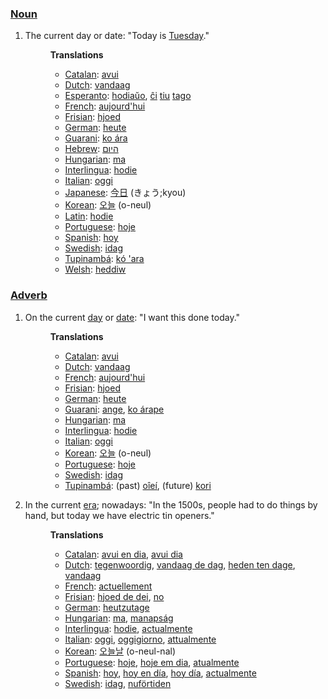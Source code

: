 ===[[Noun]]===
#The current day or date: "Today is [[Tuesday]]."
#:'''Translations'''
#:*[[Catalan]]: [[avui]]
#:*[[Dutch]]: [[vandaag]]
#:*[[Esperanto]]: [[hodiaŭo]], [[ĉi]] [[tiu]] [[tago]]
#:*[[French]]: [[aujourd'hui]]
#:*[[Frisian]]: [[hjoed]]
#:*[[German]]: [[heute]]
#:*[[Guarani]]: [[ko ára]]
#:*[[Hebrew]]: [[היום]]
#:*[[Hungarian]]: [[ma]]
#:*[[Interlingua]]: [[hodie]]
#:*[[Italian]]: [[oggi]]
#:*[[Japanese]]: [[今日]] (きょう;kyou)
#:*[[Korean]]: [[오늘]] (o-neul)
#:*[[Latin]]: [[hodie]]
#:*[[Portuguese]]: [[hoje]]
#:*[[Spanish]]: [[hoy]]
#:*[[Swedish]]: [[idag]]
#:*[[Tupinambá]]: [[kó 'ara]]
#:*[[Welsh]]: [[heddiw]]
===[[Adverb]]===
#On the current [[day]] or [[date]]: "I want this done today."
#:'''Translations'''
#:*[[Catalan]]: [[avui]]
#:*[[Dutch]]: [[vandaag]]
#:*[[French]]: [[aujourd'hui]]
#:*[[Frisian]]: [[hjoed]]
#:*[[German]]: [[heute]]
#:*[[Guarani]]: [[ange]], [[ko árape]]
#:*[[Hungarian]]: [[ma]]
#:*[[Interlingua]]: [[hodie]]
#:*[[Italian]]: [[oggi]]
#:*[[Korean]]: [[오늘]] (o-neul)
#:*[[Portuguese]]: [[hoje]]
#:*[[Swedish]]: [[idag]]
#:*[[Tupinambá]]: (past) [[oîeí]], (future) [[kori]]
#In the current [[era]]; nowadays: "In the 1500s, people had to do things by hand, but today we have electric tin openers."
#:'''Translations'''
#:*[[Catalan]]: [[avui en dia]], [[avui dia]]
#:*[[Dutch]]: [[tegenwoordig]], [[vandaag de dag]], [[heden ten dage]], [[vandaag]]
#:*[[French]]: [[actuellement]]
#:*[[Frisian]]: [[hjoed de dei]], [[no]]
#:*[[German]]: [[heutzutage]]
#:*[[Hungarian]]: [[ma]], [[manapság]]
#:*[[Interlingua]]: [[hodie]], [[actualmente]]
#:*[[Italian]]: [[oggi]], [[oggigiorno]], [[attualmente]]
#:*[[Korean]]: [[오늘날]] (o-neul-nal)
#:*[[Portuguese]]: [[hoje]], [[hoje em dia]], [[atualmente]]
#:*[[Spanish]]: [[hoy]], [[hoy en día]], [[hoy día]], [[actualmente]]
#:*[[Swedish]]: [[idag]], [[nuförtiden]]